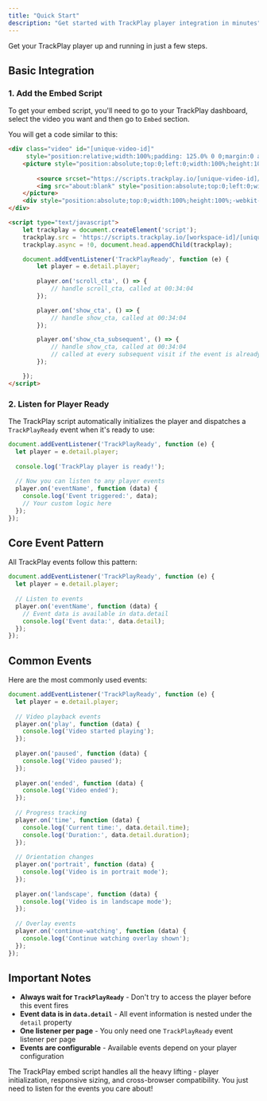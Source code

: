 ```yaml
---
title: "Quick Start"
description: "Get started with TrackPlay player integration in minutes"
---
```


Get your TrackPlay player up and running in just a few steps.

## Basic Integration

### 1. Add the Embed Script

To get your embed script, you'll need to go to your TrackPlay dashboard, select the video you want and then go to `Embed` section.

You will get a code similar to this:

```html
<div class="video" id="[unique-video-id]"
     style="position:relative;width:100%;padding: 125.0% 0 0;margin:0 auto;">
    <picture style="position:absolute;top:0;left:0;width:100%;height:100%;">
        
        <source srcset="https://scripts.trackplay.io/[unique-video-id]/landscape.jpg" >
        <img src="about:blank" style="position:absolute;top:0;left:0;width:100%;height:100%;object-fit:cover;display:block;">
    </picture>
    <div style="position:absolute;top:0;width:100%;height:100%;-webkit-backdrop-filter:blur(3px);backdrop-filter:blur(5px);"></div>
</div>

<script type="text/javascript">
    let trackplay = document.createElement('script');
    trackplay.src = 'https://scripts.trackplay.io/[workspace-id]/[unique-video-id].js';
    trackplay.async = !0, document.head.appendChild(trackplay);

    document.addEventListener('TrackPlayReady', function (e) {
        let player = e.detail.player;
        
        player.on('scroll_cta', () => {
            // handle scroll_cta, called at 00:34:04
        });

        player.on('show_cta', () => {
            // handle show_cta, called at 00:34:04
        });

        player.on('show_cta_subsequent', () => {
            // handle show_cta, called at 00:34:04
            // called at every subsequent visit if the event is already triggered
        });

    });
</script>
```

### 2. Listen for Player Ready

The TrackPlay script automatically initializes the player and dispatches a `TrackPlayReady` event when it's ready to use:

```javascript
document.addEventListener('TrackPlayReady', function (e) {
  let player = e.detail.player;
  
  console.log('TrackPlay player is ready!');
  
  // Now you can listen to any player events
  player.on('eventName', function (data) {
    console.log('Event triggered:', data);
    // Your custom logic here
  });
});
```

## Core Event Pattern

All TrackPlay events follow this pattern:

```javascript
document.addEventListener('TrackPlayReady', function (e) {
  let player = e.detail.player;
  
  // Listen to events
  player.on('eventName', function (data) {
    // Event data is available in data.detail
    console.log('Event data:', data.detail);
  });
});
```

## Common Events

Here are the most commonly used events:

```javascript
document.addEventListener('TrackPlayReady', function (e) {
  let player = e.detail.player;
  
  // Video playback events
  player.on('play', function (data) {
    console.log('Video started playing');
  });
  
  player.on('paused', function (data) {
    console.log('Video paused');
  });
  
  player.on('ended', function (data) {
    console.log('Video ended');
  });
  
  // Progress tracking
  player.on('time', function (data) {
    console.log('Current time:', data.detail.time);
    console.log('Duration:', data.detail.duration);
  });
  
  // Orientation changes
  player.on('portrait', function (data) {
    console.log('Video is in portrait mode');
  });
  
  player.on('landscape', function (data) {
    console.log('Video is in landscape mode');
  });
  
  // Overlay events
  player.on('continue-watching', function (data) {
    console.log('Continue watching overlay shown');
  });
});
```

## Important Notes

- **Always wait for `TrackPlayReady`** - Don't try to access the player before this event fires
- **Event data is in `data.detail`** - All event information is nested under the `detail` property
- **One listener per page** - You only need one `TrackPlayReady` event listener per page
- **Events are configurable** - Available events depend on your player configuration

<Note>
The TrackPlay embed script handles all the heavy lifting - player initialization, responsive sizing, and cross-browser compatibility. You just need to listen for the events you care about!
</Note>





